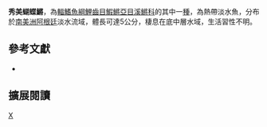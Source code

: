 {{Speciesbox 
| taxon = Papiliolebias hatinne
| status = NE
| status_system = IUCN3.1
| authority =  [[Azpelicueta|Azpelicueta]], [[Butí|Butí]] & [[García|García]], 2009
| synonyms = 
}}
'''秀美蝴蝶鱂'''，為[[輻鰭魚綱|輻鰭魚綱]][[鯉齒目|鯉齒目]][[鰕鱂亞目|鰕鱂亞目]][[溪鱂科|溪鱂科]]的其中一[[種|種]]，為熱帶淡水魚，分布於[[南美洲|南美洲]][[阿根廷|阿根廷]]淡水流域，體長可達5公分，棲息在底中層水域，生活習性不明。
== 參考文獻 ==
*{{FishBase_species|genus=Papiliolebias|species=hatinne|year=2014|month=9}}

== 擴展閱讀 ==
{{refbegin}}
{{wikispecies-inline|Papiliolebias hatinne|秀美蝴蝶鱂}}
{{refend}}
{{Taxonbar|from=Q5507639}}

[[Category:蝴蝶鱂屬|X]]